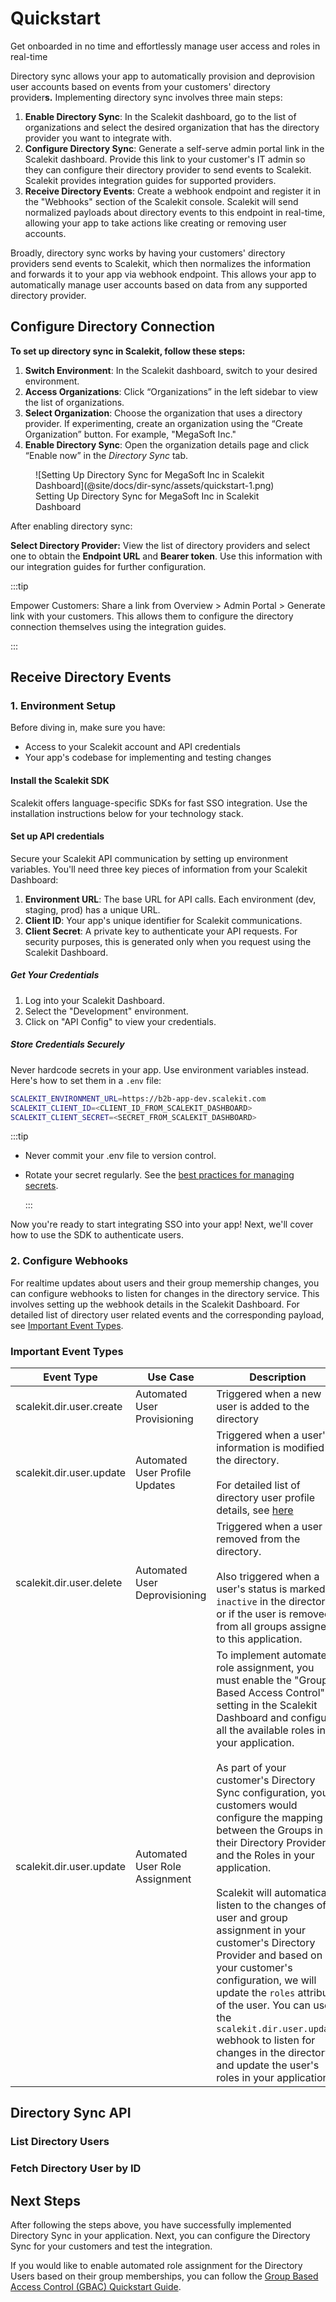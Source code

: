 
# Quickstart

<Subtitle>Get onboarded in no time and effortlessly manage user access and roles in real-time</Subtitle>

Directory sync allows your app to automatically provision and deprovision user accounts based on events from your
customers' directory provider**s.** Implementing directory sync involves three main steps:

1. **Enable Directory Sync**: In the Scalekit dashboard, go to the list of organizations and select the desired
   organization that has the directory provider you want to integrate with.
2. **Configure Directory Sync**: Generate a self-serve admin portal link in the Scalekit dashboard. Provide this link to
   your customer's IT admin so they can configure their directory provider to send events to Scalekit. Scalekit provides
   integration guides for supported providers.
3. **Receive Directory Events**: Create a webhook endpoint and register it in the "Webhooks" section of the Scalekit
   console. Scalekit will send normalized payloads about directory events to this endpoint in real-time, allowing your
   app to take actions like creating or removing user accounts.

Broadly, directory sync works by having your customers' directory providers send events to Scalekit, which then
normalizes the information and forwards it to your app via webhook endpoint. This allows your app to automatically
manage user accounts based on data from any supported directory provider.

## Configure Directory Connection

**To set up directory sync in Scalekit, follow these steps:**

1. **Switch Environment**: In the Scalekit dashboard, switch to your desired environment.
2. **Access Organizations**: Click “Organizations” in the left sidebar to view the list of organizations.
3. **Select Organization**: Choose the organization that uses a directory provider. If experimenting, create an
   organization using the “Create Organization” button. For example, "MegaSoft Inc."
4. **Enable Directory Sync**: Open the organization details page and click “Enable now” in the *Directory Sync* tab.

<figure>
  ![Setting Up Directory Sync for MegaSoft Inc in Scalekit Dashboard](@site/docs/dir-sync/assets/quickstart-1.png)
  <figcaption>Setting Up Directory Sync for MegaSoft Inc in Scalekit Dashboard</figcaption>
</figure>

After enabling directory sync:

**Select Directory Provider:** View the list of directory providers and select one to obtain the **Endpoint URL** and
**Bearer token**. Use this information with our integration guides for further configuration.

:::tip

Empower Customers: Share a link from Overview > Admin Portal > Generate link with your customers. This allows them to
configure the directory connection themselves using the integration guides.

:::

## Receive Directory Events

### 1. Environment Setup

Before diving in, make sure you have:

- Access to your Scalekit account and API credentials
- Your app's codebase for implementing and testing changes

#### Install the Scalekit SDK

Scalekit offers language-specific SDKs for fast SSO integration. Use the installation instructions below for your
technology stack.

<InstallSDK />

#### Set up API credentials

Secure your Scalekit API communication by setting up environment variables. You'll need three key pieces of information
from your Scalekit Dashboard:

1. **Environment URL**: The base URL for API calls. Each environment (dev, staging, prod) has a unique URL.
2. **Client ID**: Your app's unique identifier for Scalekit communications.
3. **Client Secret**: A private key to authenticate your API requests. For security purposes, this is generated only
   when you request using the Scalekit Dashboard.

##### Get Your Credentials

1. Log into your Scalekit Dashboard.
2. Select the "Development" environment.
3. Click on "API Config" to view your credentials.

##### Store Credentials Securely

Never hardcode secrets in your app. Use environment variables instead. Here's how to set them in a `.env` file:

<CodeWithHeader title=".env">

```sh
SCALEKIT_ENVIRONMENT_URL=https://b2b-app-dev.scalekit.com
SCALEKIT_CLIENT_ID=<CLIENT_ID_FROM_SCALEKIT_DASHBOARD>
SCALEKIT_CLIENT_SECRET=<SECRET_FROM_SCALEKIT_DASHBOARD>
```

</CodeWithHeader>

:::tip

- Never commit your <SimpleCode>.env</SimpleCode> file to version control.
- Rotate your <SimpleCode>secret </SimpleCode>regularly. See the
  [best practices for managing secrets](/sso/guides/key-concepts/manage-client-secrets).

  :::

Now you're ready to start integrating SSO into your app! Next, we'll cover how to use the SDK to authenticate users.

### 2. Configure Webhooks

For realtime updates about users and their group memership changes, you can configure webhooks to listen for changes in
the directory service. This involves setting up the webhook details in the Scalekit Dashboard. For detailed list of
directory user related events and the corresponding payload, see [Important Event Types](#important-event-types).

### Important Event Types

| Event Type                                        | Use Case                       | Description                                                                                                                                                                                                                                                                                                                                                                                                                                                                                                                                                                                                                                                                                                                                                      |
| ------------------------------------------------- | ------------------------------ | ---------------------------------------------------------------------------------------------------------------------------------------------------------------------------------------------------------------------------------------------------------------------------------------------------------------------------------------------------------------------------------------------------------------------------------------------------------------------------------------------------------------------------------------------------------------------------------------------------------------------------------------------------------------------------------------------------------------------------------------------------------------- |
| <SimpleCode>scalekit.dir.user.create</SimpleCode> | Automated User Provisioning    | Triggered when a new user is added to the directory                                                                                                                                                                                                                                                                                                                                                                                                                                                                                                                                                                                                                                                                                                              |
| <SimpleCode>scalekit.dir.user.update</SimpleCode> | Automated User Profile Updates | Triggered when a user's information is modified in the directory. <br /><br />For detailed list of directory user profile details, see [here](/dir-sync/events)                                                                                                                                                                                                                                                                                                                                                                                                                                                                                                                                                                                                  |
| <SimpleCode>scalekit.dir.user.delete</SimpleCode> | Automated User Deprovisioning  | Triggered when a user is removed from the directory. <br/><br />Also triggered when a user's status is marked as `inactive` in the directory or if the user is removed from all groups assigned to this application.                                                                                                                                                                                                                                                                                                                                                                                                                                                                                                                                             |
| <SimpleCode>scalekit.dir.user.update</SimpleCode> | Automated User Role Assignment | To implement automated role assignment, you must enable the "Group Based Access Control" setting in the Scalekit Dashboard and configure all the available roles in your application. <br /><br />As part of your customer's Directory Sync configuration, your customers would configure the mapping between the Groups in their Directory Provider and the Roles in your application. <br /><br />Scalekit will automatically listen to the changes of user and group assignment in your customer's Directory Provider and based on your customer's configuration, we will update the `roles` attribute of the user. You can use the `scalekit.dir.user.update` webhook to listen for changes in the directory and update the user's roles in your application |

## Directory Sync API

### List Directory Users

### Fetch Directory User by ID

## Next Steps

After following the steps above, you have successfully implemented Directory Sync in your application. Next, you can
configure the Directory Sync for your customers and test the integration.

If you would like to enable automated role assignment for the Directory Users based on their group memberships, you can
follow the [Group Based Access Control (GBAC) Quickstart Guide](/dir-sync/gbac).
